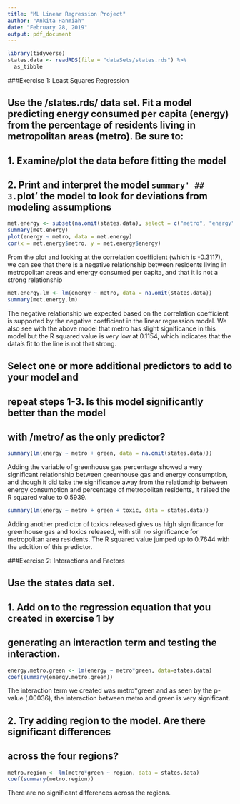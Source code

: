 ```yaml
---
title: "ML Linear Regression Project"
author: "Ankita Hanmiah"
date: "February 28, 2019"
output: pdf_document
---
```


```r
library(tidyverse)
states.data <- readRDS(file = "dataSets/states.rds") %>%
  as_tibble
```

###Exercise 1: Least Squares Regression

## Use the /states.rds/ data set. Fit a model predicting energy consumed per capita (energy) from the percentage of residents living in metropolitan areas (metro). Be sure to:

##   1. Examine/plot the data before fitting the model
##   2. Print and interpret the model `summary'
##   3. `plot' the model to look for deviations from modeling assumptions

```r
met.energy <- subset(na.omit(states.data), select = c("metro", "energy"))
summary(met.energy)
plot(energy ~ metro, data = met.energy)
cor(x = met.energy$metro, y = met.energy$energy)
```
From the plot and looking at the correlation coefficient (which is -0.3117), we
can see that there is a negative relationship between residents living in metropolitan
areas and energy consumed per capita, and that it is not a strong relationship

```r
met.energy.lm <- lm(energy ~ metro, data = na.omit(states.data))
summary(met.energy.lm)
```
The negative relationship we expected based on the correlation coefficient is
supported by the negative coefficient in the linear regression model. We also
see with the above model that metro has slight significance in this model but
the R squared value is very low at 0.1154, which indicates that the data's fit to the 
line is not that strong.


##   Select one or more additional predictors to add to your model and
##   repeat steps 1-3. Is this model significantly better than the model
##   with /metro/ as the only predictor?

```r
summary(lm(energy ~ metro + green, data = na.omit(states.data)))
```
Adding the variable of greenhouse gas percentage showed a very significant relationship
between greenhouse gas and energy consumption, and though it did take the significance 
away from the relationship between energy consumption and percentage of metropolitan residents,
it raised the R squared value to 0.5939.
```r
summary(lm(energy ~ metro + green + toxic, data = states.data))
```

Adding another predictor of toxics released gives us high significance for greenhouse gas and 
toxics released, with still no significance for metropolitan area residents. The R squared value
jumped up to 0.7644 with the addition of this predictor.

###Exercise 2: Interactions and Factors

## Use the states data set.

##   1. Add on to the regression equation that you created in exercise 1 by
##      generating an interaction term and testing the interaction.
```r
energy.metro.green <- lm(energy ~ metro*green, data=states.data)
coef(summary(energy.metro.green))
```
The interaction term we created was metro*green and as seen by the p-value (.00036), the
interaction between metro and green is very significant.

##   2. Try adding region to the model. Are there significant differences
##      across the four regions?
```r
metro.region <- lm(metro*green ~ region, data = states.data)
coef(summary(metro.region))
```
There are no significant differences across the regions.